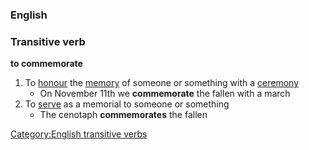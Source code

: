 ===English===
===Transitive verb===
'''to commemorate'''
#To [[honour]] the [[memory]] of someone or something with a [[ceremony]]
#* On November 11th we '''commemorate''' the fallen with a march
#To [[serve]] as a memorial to someone or something
#* The cenotaph '''commemorates''' the fallen
[[Category:English transitive verbs]]